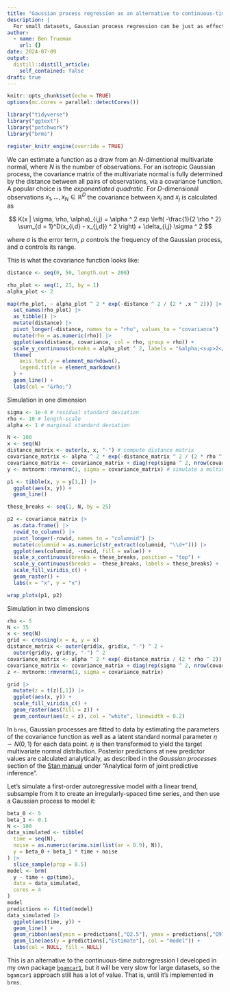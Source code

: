 ```yaml
---
title: "Gaussian process regression as an alternative to continuous-time autoregression"
description: |
  For small datasets, Gaussian process regression can be just as effective.
author:
  - name: Ben Trueman
    url: {}
date: 2024-07-09
output:
  distill::distill_article:
    self_contained: false
draft: true
---
```

<!-- to do: 1. make sure to add references! -->

```r
knitr::opts_chunk$set(echo = TRUE)
options(mc.cores = parallel::detectCores())
```

```r
library("tidyverse")
library("ggtext")
library("patchwork")
library("brms")
```

```r
register_knitr_engine(override = TRUE)
```

We can estimate a function as a draw from an $N$-dimentional multivariate normal, where $N$ is the number of observations. For an isotropic Gaussian process, the covariance matrix of the multivariate normal is fully determined by the distance between all pairs of observations, via a covariance function. A popular choice is the *exponentiated quadratic*. For $D$-dimensional observations $x_1, ..., x_N \in \mathbb{R}^D$ the covariance between $x_i$ and $x_j$ is calculated as 


$$
K(x | \sigma, \rho, \alpha)_{i,j} = \alpha ^ 2 exp \left( -\frac{1}{2 \rho ^ 2} \sum_{d = 1}^D(x_{i,d} - x_{j,d}) ^ 2 \right) + \delta_{i,j} \sigma ^ 2
$$

where $\sigma$ is the error term, $\rho$ controls the frequency of the Gaussian process, and $\alpha$ controls its range.

This is what the covariance function looks like:

```r
distance <- seq(0, 50, length.out = 200)

rho_plot <- seq(1, 21, by = 1)
alpha_plot <- 2

map(rho_plot, ~ alpha_plot ^ 2 * exp(-distance ^ 2 / (2 * .x ^ 2))) |> 
  set_names(rho_plot) |> 
  as_tibble() |> 
  mutate(distance) |> 
  pivot_longer(-distance, names_to = "rho", values_to = "covariance") |> 
  mutate(rho = as.numeric(rho)) |> 
  ggplot(aes(distance, covariance, col = rho, group = rho)) + 
  scale_y_continuous(breaks = alpha_plot ^ 2, labels = "&alpha;<sup>2</sup>") +
  theme(
    axis.text.y = element_markdown(),
    legend.title = element_markdown()
  ) +
  geom_line() + 
  labs(col = "&rho;")
```

Simulation in one dimension

```r
sigma <- 1e-4 # residual standard deviation
rho <- 10 # length-scale
alpha <- 1 # marginal standard deviation
```

```r
N <- 100
x <- seq(N)
distance_matrix <- outer(x, x, "-") # compute distance matrix
covariance_matrix <- alpha ^ 2 * exp(-distance_matrix ^ 2 / (2 * rho ^ 2)) # compute exponentiated quadratic kernel output
covariance_matrix <- covariance_matrix + diag(rep(sigma ^ 2, nrow(covariance_matrix))) # add sigma squared to diagonal
y <- mvtnorm::rmvnorm(1, sigma = covariance_matrix) # simulate a multivariate normal draw
```

```r
p1 <- tibble(x, y = y[1,]) |> 
  ggplot(aes(x, y)) + 
  geom_line()

these_breaks <- seq(1, N, by = 25)

p2 <- covariance_matrix |> 
  as.data.frame() |> 
  rowid_to_column() |> 
  pivot_longer(-rowid, names_to = "columnid") |> 
  mutate(columnid = as.numeric(str_extract(columnid, "\\d+"))) |> 
  ggplot(aes(columnid, -rowid, fill = value)) +
  scale_x_continuous(breaks = these_breaks, position = "top") +
  scale_y_continuous(breaks = -these_breaks, labels = these_breaks) +
  scale_fill_viridis_c() +
  geom_raster() +
  labs(x = "x", y = "x")

wrap_plots(p1, p2)
```

Simulation in two dimensions

```r
rho <- 5
N <- 35
x <- seq(N)
grid <- crossing(x = x, y = x)
distance_matrix <- outer(grid$x, grid$x, "-") ^ 2 + 
  outer(grid$y, grid$y, "-") ^ 2
covariance_matrix <- alpha ^ 2 * exp(-distance_matrix / (2 * rho ^ 2)) # squared exponential kernel
covariance_matrix <- covariance_matrix + diag(rep(sigma ^ 2, nrow(covariance_matrix)))
z <- mvtnorm::rmvnorm(1, sigma = covariance_matrix)
```

```r
grid |> 
  mutate(z = t(z)[,1]) |> 
  ggplot(aes(x, y)) + 
  scale_fill_viridis_c() +
  geom_raster(aes(fill = z)) + 
  geom_contour(aes(z = z), col = "white", linewidth = 0.2)
```

In `brms`, Gaussian processes are fitted to data by estimating the parameters of the covariance function as well as a latent standard normal parameter $\eta \sim N(0, 1)$ for each data point. $\eta$ is then transformed to yield the target multivariate normal distribution. Posterior predictions at new predictor values are calculated analytically, as described in the *Gaussian processes* section of the [Stan manual](https://mc-stan.org/docs/stan-users-guide/gaussian-processes.html) under "Analytical form of joint predictive inference".

Let's simulate a first-order autoregressive model with a linear trend, subsample from it to create an irregularly-spaced time series, and then use a Gaussian process to model it:

```r
beta_0 <- 5
beta_1 <- 0.1
N <- 100
data_simulated <- tibble(
  time = seq(N),
  noise = as.numeric(arima.sim(list(ar = 0.9), N)),
  y = beta_0 + beta_1 * time + noise
) |> 
  slice_sample(prop = 0.5)
model <- brm(
  y ~ time + gp(time),
  data = data_simulated,
  cores = 4
)
model
predictions <- fitted(model)
data_simulated |> 
  ggplot(aes(time, y)) + 
  geom_line() +
  geom_ribbon(aes(ymin = predictions[,"Q2.5"], ymax = predictions[,"Q97.5"], fill = "model"), alpha = 0.3) +
  geom_line(aes(y = predictions[,"Estimate"], col = "model")) + 
  labs(col = NULL, fill = NULL)
```

This is an alternative to the continuous-time autoregression I developed in my own package [`bgamcar1`](https://github.com/bentrueman/bgamcar1), but it will be very slow for large datasets, so the `bgamcar1` approach still has a lot of value. That is, until it's implemented in `brms`.
